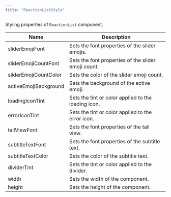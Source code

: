 ```yaml
---
title: "ReactionListStyle"
---
```


Styling properties of `ReactionList` component.

| Name                  | Description                                         |
| --------------------- | --------------------------------------------------- |
| sliderEmojiFont       | Sets the font properties of the slider emojis.      |
| sliderEmojiCountFont  | Sets the font properties of the slider emoji count. |
| sliderEmojiCountColor | Sets the color of the slider emoji count.           |
| activeEmojiBackground | Sets the background of the active emoji.            |
| loadingIconTint       | Sets the tint or color applied to the loading icon. |
| errorIconTint         | Sets the tint or color applied to the error icon.   |
| tailViewFont          | Sets the font properties of the tail view.          |
| subtitleTextFont      | Sets the font properties of the subtitle text.      |
| subtitleTextColor     | Sets the color of the subtitle text.                |
| dividerTint           | Sets the tint or color applied to the divider.      |
| width                 | Sets the width of the component.                    |
| height                | Sets the height of the component.                   |
